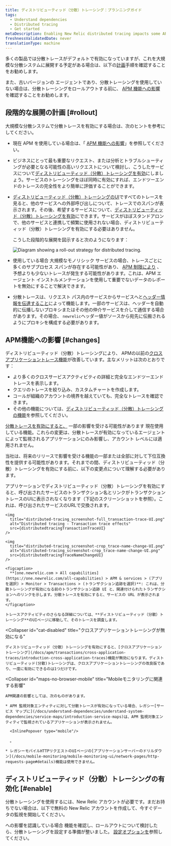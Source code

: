 ```yaml
---
title: ディストリビューティッド（分散）トレーシング：プランニングガイド
tags:
  - Understand dependencies
  - Distributed tracing
  - Get started
metaDescription: Enabling New Relic distributed tracing impacts some APM features.
freshnessValidatedDate: never
translationType: machine
---
```





多くの製品では分散トレースがデフォルトで有効になっていますが、これを大規模な分散システムに展開する予定がある場合は、以下の[計画](#rollout)手順を確認することをお勧めします。

また、古いバージョンの <InlinePopover type="apm"/>エージェントであり、分散トレーシングを使用していない場合は、分散トレーシングをロールアウトする前に、 [APM 機能への影響](#changes) を確認することをお勧めします。

## 段階的な展開の計画 [#rollout]

大規模な分散システムで分散トレースを有効にする場合は、次のヒントを参考にしてください。

* 現在 APM を使用している場合は、「 [APM 機能への影響](#changes)」を参照してください。

* ビジネスにとって最も重要なリクエスト、または分析とトラブルシューティングが必要となる可能性の高いリクエストについて検討し、こうしたサービスについて[ディストリビューティッド（分散）トレーシングを有効](#enable)にしましょう。サービスのトレーシングをほぼ同時に有効にすれば、エンドツーエンドのトレースの完全性をより簡単に評価することができます。

* [ディストリビューティッド（分散）トレーシングのUI](/docs/apm/distributed-tracing/ui-data/understand-use-distributed-tracing-data)ですべてのトレースを見ると、他のサービスへの外部呼び出しについて、トレースでのスパンが表示されます。その後、希望するサービスについて、[ディストリビューティッド（分散）トレーシングを有効](#enable)にできます。サービスがほぼスタンドアロンで、他のサービスと連携して頻繁に使用されない場合、ディストリビューティッド（分散）トレーシングを有効にする必要はありません。

  こうした段階的な展開を図示すると次のようになります：

  <img
    title="Diagram showing a roll-out strategy for distributed tracing."
    alt="Diagram showing a roll-out strategy for distributed tracing."
    src={distributedtracingDistributedTracingRollout}
  />

* 使用している場合 <InlinePopover type="apm"/>大規模なモノリシック サービスの場合、トレースごとに多くのサブプロセス スパンが存在する可能性があり、 [APM 制限により](/docs/distributed-tracing/ui-data/understand-use-distributed-tracing-ui/#rules-limits) 、予想よりも少ないトレースが発生する可能性があります。これは、APM エージェント インストルメンテーションを使用して重要でないデータのレポートを無効にすることで解決できます。

* 分散トレースは、リクエスト パス内のサービスからサービスへと[ヘッダー情報を伝達すること](/docs/distributed-tracing/concepts/how-new-relic-distributed-tracing-works/#headers)によって機能します。一部のサービスは、ヘッダーを自動的に伝播しないプロキシまたはその他の仲介サービスを介して通信する場合があります。その場合、 `newrelic`ヘッダー値がソースから宛先に伝搬されるようにプロキシを構成する必要があります。

## APM機能への影響 [#changes]

ディストリビューティッド（分散）トレーシングにより、 APMの以前の[クロスアプリケーショントレース機能](/docs/apm/transactions/cross-application-traces/introduction-cross-application-traces)が改善しています。主なメリットは次のとおりです：

* より多くのクロスサービスアクティビティの詳細と完全なエンドツーエンドトレースを表示します。
* クエリのトレースを絞り込み、カスタムチャートを作成します。
* コールが組織のアカウントの境界を越えていても、完全なトレースを確認できます。
* その他の機能については、[ディストリビューティッド（分散）トレーシングの機能](/docs/intro-distributed-tracing)を参照してください。

[分散トレースを有効にすると、](/docs/understand-dependencies/distributed-tracing/get-started/introduction-distributed-tracing#enable) 一部の影響を受ける可能性があります <InlinePopover type="apm"/>現在使用している機能。これらの変更は、分散トレースが有効になっているエージェントによって監視されるアプリケーションにのみ影響し、アカウント レベルには適用されません。

当社は、将来のリリースで影響を受ける機能の一部または全部に対して下位互換性を提供する可能性があります。それまでの間、ディストリビューティッド（分散）トレーシングを有効にする前に、以下の変更点について理解する必要があります。

<CollapserGroup>
  <Collapser
    id="txn-trace-changes"
    title="トランザクショントレースのUIには、トランザクションのリンクではなく、サービスのURLが表示されます。"
  >
    アプリケーションでディストリビューティッド（分散）トレーシングを有効にすると、呼び出されたサービスのトランザクション名とリンクがトランザクショントレースのUIに表示されなくなります（下記のスクリーンショットを参照）。これは、呼び出されたサービスのURLで交換されます。

    <img
      title="distributed-tracing_screenshot-full_transaction-trace-UI.png"
      alt="Distributed tracing - Transaction trace effects"
      src={distributedtracingTransactionTraceUI}
    />

    <img
      title="distributed-tracing_screenshot-crop_trace-name-change-UI.png"
      alt="distributed-tracing_screenshot-crop_trace-name-change-UI.png"
      src={distributedtracingTraceNameChangeUI}
    />

    <figcaption>
      **[one.newrelic.com > All capabilities](https://one.newrelic.com/all-capabilities) > APM & services > (アプリを選択) > Monitor > Transactions > (トランザクション追跡を選択)**: これは、分散トレーシングが有効になる前のトランザクション追跡 UI と、関連付けられたトランザクションへのリンクを示します。分散トレースを有効にすると、サービスの URL が表示されます。
    </figcaption>

    トレースアクティビティのさらなる詳細については、**ディストリビューティッド（分散）トレーシング**のUIページに移動して、そのトレースを調査します。
  </Collapser>

  <Collapser
    id="cat-disabled"
    title="クロスアプリケーショントレーシングが無効になる"
  >
    ディストリビューティッド（分散）トレーシングを有効にすると、[クロスアプリケーショントレーシング](/docs/apm/transactions/cross-application-traces/introduction-cross-application-traces)機能が無効になります。ディストリビューティッド(分散)トレーシングは、クロスアプリケーショントレーシングの改良版であり、一度に有効にできるのは1つだけです。
  </Collapser>

  <Collapser
    id="maps-no-browser-mobile"
    title="Mobileモニタリングに関連する影響"
  >
    APM関連の影響としては、次のものがあります。

    * APM 監視対象エンティティに対して分散トレースが有効になっている場合、レガシー[サービス マップに](/docs/understand-dependencies/understand-system-dependencies/service-maps/introduction-service-maps)は、APM 監視対象エンティティで監視されているアプリケーションが表示されません。

      <InlinePopover type="mobile"/>

      。

    * レガシーモバイルHTTPリクエストのUIページの[アプリケーションサーバーのドリルダウン](/docs/mobile-monitoring/mobile-monitoring-ui/network-pages/http-requests-page#details)機能は使用できません。
  </Collapser>
</CollapserGroup>

## ディストリビューティッド（分散）トレーシングの有効化 [#enable]

分散トレーシングを使用するには、New Relic アカウントが必要です。まだお持ちでない場合は、以下で無料の New Relic アカウントを作成して、今すぐデータの監視を開始してください。

<InlineSignup/>

への影響を認識している場合 <InlinePopover type="apm"/>機能を確認し、ロールアウトについて検討したら、分散トレーシングを設定する準備が整いました。 [設定オプションを](/docs/distributed-tracing/concepts/quick-start)参照してください。